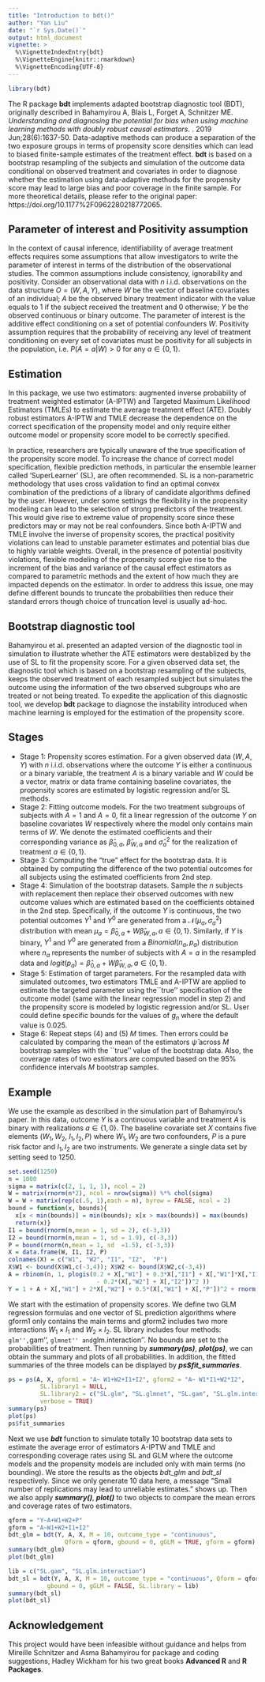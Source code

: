 ```yaml
---
title: "Introduction to bdt()"
author: "Yan Liu"
date: "`r Sys.Date()`"
output: html_document
vignette: >
  %\VignetteIndexEntry{bdt}
  %\VignetteEngine{knitr::rmarkdown}
  %\VignetteEncoding{UTF-8}
---
```



```r
library(bdt)
```

The R package **bdt** implements adapted bootstrap diagnostic tool (BDT), originally described in Bahamyirou A, Blais L, Forget A, Schnitzer ME. *Understanding and diagnosing the potential for bias when using machine learning methods with doubly robust causal estimators*. \emph{Statistical Methods in Medical Research}. 2019 Jun;28(6):1637-50. Data-adaptive methods can produce a separation of the two exposure groups in terms of propensity score densities which can lead to biased finite-sample estimates of the treatment effect. **bdt** is based on a bootstrap resampling of the subjects and simulation of the outcome data conditional on observed treatment and covariates in order to diagnose whether the estimation using data-adaptive methods for the propensity score may lead to large bias and poor coverage in the finite sample. For more theoretical details, please refer to the original paper: https://doi.org/10.1177%2F0962280218772065.

## Parameter of interest and Positivity assumption 

In the context of causal inference, identifiability of average treatment effects requires some assumptions that allow investigators to write the parameter of interest in terms of the distribution of the observational studies. The common assumptions include consistency, ignorability and positivity. Consider an observational data with $n$ i.i.d. observations on the data structure $O = (W, A, Y)$, where $W$ be the vector of baseline covariates of an individual; $A$ be the observed binary treatment indicator with the value equals to 1 if the subject received the treatment and 0 otherwise; $Y$ be the observed continuous or binary outcome. The parameter of interest is the additive effect conditioning on a set of potential confounders $W$. Positivity assumption requires that the probability of receiving any level of treatment conditioning on every set of covariates must be positivity for all subjects in the population, i.e. $P(A=a|W)>0$ for any $a\in\{0,1\}$. 

## Estimation

In this package, we use two estimators: augmented inverse probability of treatment weighted estimator (A-IPTW) and Targeted Maximum Likelihood Estimators (TMLEs) to estimate the average treatment effect (ATE). Doubly robust estimators A-IPTW and TMLE decrease the dependence on the correct specification of the propensity model and only require either outcome model or propensity score model to be correctly specified. 

In practice, researchers are typically unaware of the true specification of the propensity score model. To increase the chance of correct model specification, flexible prediction methods, in particular the ensemble learner called 'SuperLearner' (SL), are often recommended. SL is a non-parametric methodology that uses cross validation to find an optimal convex combination of the predictions of a library of candidate algorithms defined by the user. However, under some settings the flexibility in the propensity modeling can lead to the selection of strong predictors of the treatment. This would give rise to extreme value of propensity score since these predictors may or may not be real confounders. Since both A-IPTW and TMLE involve the inverse of propensity scores, the practical positivity violations can lead to unstable parameter estimates and potential bias due to highly variable weights. Overall, in the presence of potential positivity violations, flexible modeling of the propensity score give rise to the increment of the bias and variance of the causal effect estimators as compared to parametric methods and the extent of how much they are impacted depends on the estimator. In order to address this issue, one may define different bounds to truncate the probabilities then reduce their standard errors though choice of truncation level is usually ad-hoc.

## Bootstrap diagnostic tool

Bahamyirou et al. presented an adapted version of the diagnostic tool in simulation to illustrate whether the ATE estimators were destablized by the use of SL to fit the propensity score. For a given observed data set, the diagnostic tool which is based on a bootstrap resampling of the subjects, keeps the observed treatment of each resampled subject but simulates the outcome using the information of the two observed subgroups who are treated or not being treated. To expedite the application of this diagnostic tool, we develop **bdt** package to diagnose the instability introduced when machine learning is employed for the estimation of the propensity score. 


## Stages 

- Stage 1: Propensity scores estimation. For a given observed data $(W, A, Y)$ with $n$ i.i.d. observations where the outcome $Y$ is either a continuous or a binary variable, the treatment $A$ is a binary variable and $W$ could be a vector, matrix or data frame containing baseline covariates, the propensity scores are estimated by logistic regression and/or SL methods. 
- Stage 2: Fitting outcome models. For the two treatment subgroups of subjects with $A=1$ and $A=0$, fit a linear regression of the outcome $Y$ on baseline covariates $W$ respectively where the model only contains main terms of $W$. We denote the estimated coefficients and their corresponding variance as $\hat{\beta}_{0,a}$, $\hat{\beta}_{W,a}$ and $\hat{\sigma}^2_a$ for the realization of treatment $a\in\{0,1\}$.
- Stage 3: Computing the "true" effect for the bootstrap data. It is obtained by computing the difference of the two potential outcomes for all subjects using the estimated coefficients from 2nd step.
- Stage 4: Simulation of the bootstrap datasets. Sample the $n$ subjects with replacement then replace their observed outcomes with new outcome values which are estimated based on the coefficients obtained in the 2nd step. Specifically, if the outcome $Y$ is continuous,  the two potential outcomes $Y^1$ and $Y^0$ are generated from a $\mathcal{N}(\mu_a, \sigma^2_a)$ distribution with mean $\mu_a=\hat{\beta}_{0,a}+W\hat{\beta}_{W,a}, a\in\{0,1\}$. Similarly, if $Y$ is binary, $Y^1$ and $Y^0$ are generated from a $Binomial(n_a, p_a)$ distribution where $n_a$ represents the number of subjects with $A=a$ in the resampled data and $logit(p_a)=\hat{\beta}_{0,a}+W\hat{\beta}_{W,a}, a\in\{0,1\}$. 
- Stage 5: Estimation of target parameters. For the resampled data with simulated outcomes, two estimators TMLE and A-IPTW are applied to estimate the targeted parameter using the``true'' specification of the outcome model (same with the linear regression model in step 2) and the propensity score is modeled by logistic regression and/or SL. User could define specific bounds for the values of $g_n$ where the default value is 0.025. 
- Stage 6: Repeat steps (4) and (5) $M$ times. Then errors could be calculated by comparing the mean of the estimators $\hat{\psi}$ across $M$ bootstrap samples with the ``true'' value of the bootstrap data. Also, the coverage rates of two estimators are computed based on the $95\%$ confidence intervals $M$ bootstrap samples.


## Example

We use the example as described in the simulation part of Bahamyirou's paper. In this data, outcome $Y$ is a continuous variable and treatment $A$ is binary with realizations $a \in\{ 1, 0\}$. The baseline covariate set $X$ contains five elements ($W_1, W_2$, $I_1, I_2, P$) where $W_1, W_2$ are two confounders, $P$ is a pure risk factor and $I_1, I_2$ are two instruments. We generate a single data set by setting seed to 1250.

```r
set.seed(1250)
n = 1000
sigma = matrix(c(2, 1, 1, 1), ncol = 2)
W = matrix(rnorm(n*2), ncol = nrow(sigma)) %*% chol(sigma)
W = W + matrix(rep(c(.5, 1),each = n), byrow = FALSE, ncol = 2)
bound = function(x, bounds){
  x[x < min(bounds)] = min(bounds); x[x > max(bounds)] = max(bounds)
  return(x)}
I1 = bound(rnorm(n,mean = 1, sd = 2), c(-3,3))
I2 = bound(rnorm(n,mean = 1, sd = 1.9), c(-3,3))
P = bound(rnorm(n,mean = 1, sd  =1.5), c(-3,3))
X = data.frame(W, I1, I2, P)
colnames(X) = c("W1", "W2", "I1", "I2",  "P")
X$W1 <- bound(X$W1,c(-3,4)); X$W2 <- bound(X$W2,c(-3,4))
A = rbinom(n, 1, plogis(0.2 + X[,"W1"] + 0.3*X[,"I1"] + X[,"W1"]*X[,"I1"] 
                         - 0.2*(X[,"W2"] + X[,"I2"])^2 ))
Y = 1 + A + X[,"W1"] + 2*X[,"W2"] + 0.5*(X[,"W1"] + X[,"P"])^2 + rnorm(n)
```

We start with the estimation of propensity scores. We define two GLM regression formulas and one vector of SL prediction algorithms where gform1 only contains the main terms and gform2 includes two more interactions $W_1\times I_1$ and $W_2\times I_2$. SL library includes four methods: ``glm'', ``gam'', ``glmnet'' and ``glm.interaction''. No bounds are set to the probabilities of treatment. Then running by ***summary(ps)***, ***plot(ps)***, we can obtain the summary and plots of all probabilities. In addition, the fitted summaries of the three models can be displayed by ***ps$fit_summaries***. 

```r
ps = ps(A, X, gform1 = "A~ W1+W2+I1+I2", gform2 = "A~ W1*I1+W2*I2", 
         SL.library1 = NULL, 
         SL.library2 = c("SL.glm", "SL.glmnet", "SL.gam", "SL.glm.interaction"),
         verbose = TRUE)
summary(ps)
plot(ps)
ps$fit_summaries
```

Next we use ***bdt*** function to simulate totally 10 bootstrap data sets to estimate the average error of estimators A-IPTW and TMLE and corresponding coverage rates using SL and GLM where the outcome models and the propensity models are included only with main terms (no bounding). We store the results as the objects $bdt\_glm$ and $bdt\_sl$ respectively. Since we only generate 10 data here, a message "Small number of replications may lead to unreliable estimates." shows up. Then we also apply ***summary()***, ***plot()*** to two objects to compare the mean errors and coverage rates of two estimators.


```r
qform = "Y~A+W1+W2+P"
gform = "A~W1+W2+I1+I2"
bdt_glm = bdt(Y, A, X, M = 10, outcome_type = "continuous", 
                Qform = qform, gbound = 0, gGLM = TRUE, gform = gform)
summary(bdt_glm)
plot(bdt_glm)

lib = c("SL.gam", "SL.glm.interaction")
bdt_sl = bdt(Y, A, X, M = 10, outcome_type = "continuous", Qform = qform, 
           gbound = 0, gGLM = FALSE, SL.library = lib)
summary(bdt_sl)
plot(bdt_sl)
```


## Acknowledgement

This project would have been infeasible without guidance and helps from Mireille Schnitzer and Asma Bahamyirou for package and coding suggestions, Hadley Wickham for his two great books **Advanced R** and **R Packages**. 



